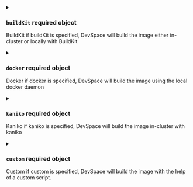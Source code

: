 

<PartialImage />


<PartialTags />


<PartialDockerfile />


<PartialContext />


<PartialEntrypoint />


<PartialCmd />


<PartialAppendDockerfileInstructions />


<PartialBuildArgs />


<PartialTarget />


<PartialNetwork />


<PartialSkipPush />


<PartialCreatePullSecret />


<PartialRebuildStrategy />



<details className="config-field" data-expandable="true">
<summary>

### `buildKit` <span class="config-field-required" data-required="false">required</span> <span class="config-field-type">object</span> <span class="config-field-default"></span> <span class="config-field-enum"></span>

BuildKit if buildKit is specified, DevSpace will build the image either in-cluster or locally with BuildKit

</summary>

<PartialBuildKit />


</details>



<details className="config-field" data-expandable="true">
<summary>

### `docker` <span class="config-field-required" data-required="false">required</span> <span class="config-field-type">object</span> <span class="config-field-default"></span> <span class="config-field-enum"></span>

Docker if docker is specified, DevSpace will build the image using the local docker daemon

</summary>

<PartialDocker />


</details>



<details className="config-field" data-expandable="true">
<summary>

### `kaniko` <span class="config-field-required" data-required="false">required</span> <span class="config-field-type">object</span> <span class="config-field-default"></span> <span class="config-field-enum"></span>

Kaniko if kaniko is specified, DevSpace will build the image in-cluster with kaniko

</summary>

<PartialKaniko />


</details>



<details className="config-field" data-expandable="true">
<summary>

### `custom` <span class="config-field-required" data-required="false">required</span> <span class="config-field-type">object</span> <span class="config-field-default"></span> <span class="config-field-enum"></span>

Custom if custom is specified, DevSpace will build the image with the help of
a custom script.

</summary>

<PartialCustom />


</details>
